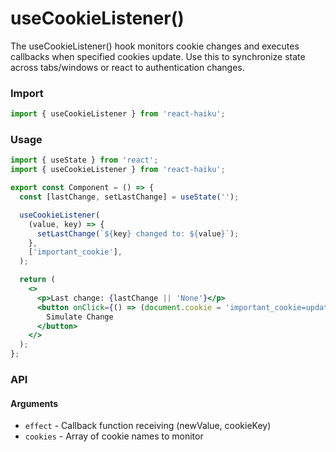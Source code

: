 # useCookieListener()

The useCookieListener() hook monitors cookie changes and executes callbacks when specified cookies update. Use this to synchronize state across tabs/windows or react to authentication changes.

### Import

```jsx
import { useCookieListener } from 'react-haiku';
```

### Usage


<UseCookieListenerDemo />

```jsx
import { useState } from 'react';
import { useCookieListener } from 'react-haiku';

export const Component = () => {
  const [lastChange, setLastChange] = useState('');

  useCookieListener(
    (value, key) => {
      setLastChange(`${key} changed to: ${value}`);
    },
    ['important_cookie'],
  );

  return (
    <>
      <p>Last change: {lastChange || 'None'}</p>
      <button onClick={() => (document.cookie = 'important_cookie=updated')}>
        Simulate Change
      </button>
    </>
  );
};
```

### API

#### Arguments

- `effect` - Callback function receiving (newValue, cookieKey)
- `cookies` - Array of cookie names to monitor
